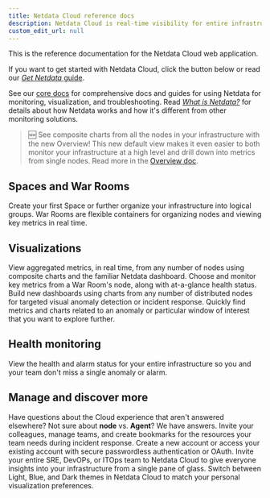 ```yaml
---
title: Netdata Cloud reference docs
description: Netdata Cloud is real-time visibility for entire infrastructures. View key metrics, insightful charts, and active alarms from all your nodes.
custom_edit_url: null
---
```



This is the reference documentation for the Netdata Cloud web application.

If you want to get started with Netdata Cloud, click the button below or read our [_Get Netdata_ guide](/docs/get).

See our [core docs](/docs) for comprehensive docs and guides for using Netdata for monitoring, visualization, and
troubleshooting. Read [_What is Netdata?_](/docs/overview/what-is-netdata) for details about how Netdata works and how
it's different from other monitoring solutions.

> 🆕 See composite charts from all the nodes in your infrastructure with the new Overview! This new default view makes it even easier to both monitor your infrastructure at a high level and drill down into metrics from single nodes. Read more in the [Overview doc](/docs/cloud/visualize/overview/).

<StartBox 
  to="/docs/get"
  title="Get Netdata"
  description="Sign up for Netdata Cloud and install the open-source Agent on one or more nodes. If you have an infrastructure to monitor, connect all your distributed nodes to Cloud for seamless infrastructure-wide monitoring."
  image={true} />

## Spaces and War Rooms

<Discover>
  <DiscoverBox 
    href="/docs/cloud/spaces" 
    title="Spaces">
    Create your first Space or further organize your infrastructure into logical groups.
  </DiscoverBox>
  <DiscoverBox 
    href="/docs/cloud/war-rooms" 
    title="War Rooms">
    War Rooms are flexible containers for organizing nodes and viewing key metrics in real time.
  </DiscoverBox>
</Discover>

## Visualizations

<Discover>
  <DiscoverBox 
    href="/docs/cloud/visualize/overview" 
    title="Overview">
    View aggregated metrics, in real time, from any number of nodes using composite charts and the familiar Netdata dashboard.
  </DiscoverBox>
  <DiscoverBox 
    href="/docs/cloud/visualize/nodes" 
    title="Nodes view">
    Choose and monitor key metrics from a War Room's node, along with at-a-glance health status.
  </DiscoverBox>
  <DiscoverBox 
    href="/docs/cloud/visualize/dashboards" 
    title="Create new dashboards">
    Build new dashboards using charts from any number of distributed nodes for targeted visual anomaly detection or incident response.
  </DiscoverBox>
  <DiscoverBox 
    href="/docs/cloud/insights/metric-correlations" 
    title="Metric Correlations">
    Quickly find metrics and charts related to an anomaly or particular window of interest that you want to explore further.
  </DiscoverBox>
</Discover>

## Health monitoring

<Discover>
  <DiscoverBox 
    href="/docs/cloud/monitor/alarms" 
    title="View active alarms">
    View the health and alarm status for your entire infrastructure so you and your team don't miss a single anomaly or alarm.
  </DiscoverBox>
</Discover>

## Manage and discover more

<Discover>
  <DiscoverBox 
    href="/docs/cloud/faq-glossary" 
    title="FAQ &amp; glossary">
    Have questions about the Cloud experience that aren't answered elsewhere? Not sure about <strong>node</strong> vs. <strong>Agent</strong>? We have answers.
  </DiscoverBox>
  <DiscoverBox 
    href="/docs/cloud/collaborate" 
    title="Collaborate">
    Invite your colleagues, manage teams, and create bookmarks for the resources your team needs during incident response.
  </DiscoverBox>
  <DiscoverBox 
    href="/docs/cloud/manage/sign-in" 
    title="Sign in with email, Google, or GitHub">
    Create a new account or access your existing account with secure passwordless authentication or OAuth.
  </DiscoverBox>
  <DiscoverBox 
    href="/docs/cloud/collaborate/invite-your-team" 
    title="Invite your team">
    Invite your entire SRE, DevOPs, or ITOps team to Netdata Cloud to give everyone insights into your infrastructure from a single pane of glass.
  </DiscoverBox>
  <DiscoverBox 
    href="/docs/cloud/manage/themes" 
    title="Choose your Netdata Cloud theme">
    Switch between Light, Blue, and Dark themes in Netdata Cloud to match your personal visualization preferences.
  </DiscoverBox>
</Discover>
